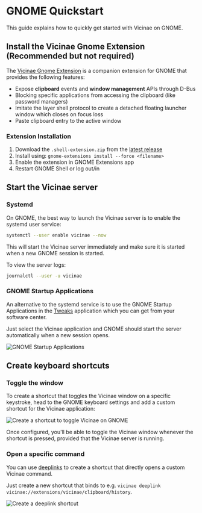 # GNOME Quickstart

This guide explains how to quickly get started with Vicinae on GNOME.

## Install the Vicinae Gnome Extension (Recommended but not required)

The <a href="https://github.com/dagimg-dot/vicinae-gnome-extension" target="_blank">Vicinae Gnome Extension</a> is a companion extension for GNOME that provides the following features:

- Expose **clipboard** events and **window management** APIs through D-Bus
- Blocking specific applications from accessing the clipboard (like password managers)
- Imitate the layer shell protocol to create a detached floating launcher window which closes on focus loss
- Paste clipboard entry to the active window

### Extension Installation

1. Download the `.shell-extension.zip` from the [latest release](https://github.com/dagimg-dot/vicinae-gnome-extension/releases/latest)
2. Install using: `gnome-extensions install --force <filename>`
3. Enable the extension in GNOME Extensions app
4. Restart GNOME Shell or log out/in

## Start the Vicinae server

### Systemd

On GNOME, the best way to launch the Vicinae server is to enable the systemd user service:

```bash
systemctl --user enable vicinae --now
```

This will start the Vicinae server immediately and make sure it is started when a new GNOME session is started.

To view the server logs:

```bash
journalctl --user -u vicinae
```

### GNOME Startup Applications

An alternative to the systemd service is to use the GNOME Startup Applications in the [Tweaks](https://github.com/GNOME/gnome-tweaks) application which you can get from your software center. 

Just select the Vicinae application and GNOME should start the server automatically when a new session opens.

![GNOME Startup Applications](/gnome/gnome-tweaks.png)

## Create keyboard shortcuts

### Toggle the window

To create a shortcut that toggles the Vicinae window on a specific keystroke, head to the GNOME keyboard settings and add a custom shortcut for the Vicinae application:

![Create a shortcut to toggle Vicinae on GNOME](/gnome/create-shortcut.png)

Once configured, you'll be able to toggle the Vicinae window whenever the shortcut is pressed, provided that the Vicinae server is running.

### Open a specific command

You can use [deeplinks](/deeplinks) to create a shortcut that directly opens a custom Vicinae command.

Just create a new shortcut that binds to e.g. `vicinae deeplink vicinae://extensions/vicinae/clipboard/history`.

![Create a deeplink shortcut](/gnome/create-deeplink-shortcut.png)

